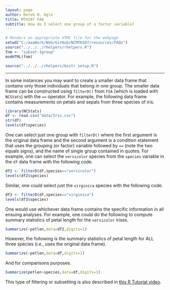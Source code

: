 ```yaml
---
layout: page
author: Derek H. Ogle
title: MTH107 FAQ
subtitle: How do I select one group of a factor variable?
---
```


```r
# Renders an appropriate HTML file for the webpage
setwd("C:/aaaWork/Web/GitHub/NCMTH107/resources/FAQs")
source("../../../rhelpers/rhelpers.R")
fnm <- "subset-1group"
modHTML(fnm)
```

```r
source("../../../rhelpers/knitr_setup.R")
```

----

In some instances you may want to create a smaller data frame that contains only those individuals that belong in one group. The smaller data frame can be constructed using `filterD()` from `FSA` (which is loaded with `NCStats`) with the `==` operator. For example, the following data frame contains measurements on petals and sepals from three species of iris.
```r
library(NCStats)
df <- read.csv("data/Iris.csv")
str(df)
levels(df$species)
```

One can select just one group with `filterD()` where the first argument is the original data frame and the second argument is a condition statement that uses the grouping (or factor) variable followed by `==` (note the two equals signs), and the name of single group contained in quotes. For example, one can select the `versicolor` species from the `species` variable in the `df` data frame with the following code.
```r
df2 <- filterD(df,species=="versicolor")
levels(df2$species)
```

Similar, one could select just the `virginica` species with the following code.
```r
df3 <- filterD(df,species=="virginica")
levels(df3$species)
```

One would use whichever data frame contains the specific information in all ensuing analyses. For example, one could do the following to compute summary statistics of petal length for the `versicolor` irises.
```r
Summarize(~petlen,data=df2,digits=1)
```

However, the following is the summary statistics of petal length for ALL three species (i.e., uses the original data frame).
```r
Summarize(~petlen,data=df,digits=1)
```

And for comparisons purposes.
```r
Summarize(petlen~species,data=df,digits=1)
```


This type of filtering or subsetting is also described in [this R Tutorial video](https://vimeo.com/user45324800/filterd).
